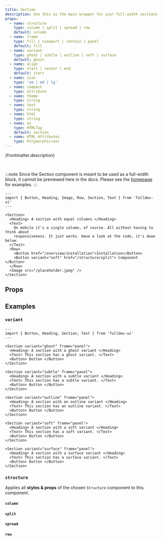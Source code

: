 ```yaml
---
title: Section
description: Use this as the main wrapper for your full-width sections.
props:
  - name: structure
    type: column | split | spread | row
    default: column
  - name: frame
    type: fill | viewport | contain | panel
    default: fill
  - name: variant
    type: ghost | subtle | outline | soft | surface
    default: ghost
  - name: align
    type: start | center | end
    default: start
  - name: size
    type: 'sm | md | lg'
  - name: compact
    type: attribute
  - name: theme
    type: string
  - name: text
    type: string
  - name: html
    type: string
  - name: as
    type: HTMLTag
    default: section
  - name: HTML Attributes
    type: Polymorphic<as>
---
```



{frontmatter.description}

<br />

:::note
Since the Section component is meant to be used as a full-width block, it cannot be previewed here in the docs. Please see the [homepage](/) for examples.
:::

```astro live
---
import { Button, Heading, Image, Row, Section, Text } from 'fulldev-ui'
---

<Section>
  <Heading> A section with equal columns </Heading>
  <Text>
    On mobile it's a single column, of course. All without having to think about
    responsiveness. It just works. Have a look at the code, it's down below.
  </Text>
  <Row>
    <Button href="/overview/installation">Installation</Button>
    <Button variant="soft" href="/structure/split"> Component </Button>
  </Row>
  <Image src="/placeholder.jpeg" />
</Section>
```

## Props

<PropsTable props={frontmatter.props} />

## Examples

### `variant`

<VariantProp />

```astro live
---
import { Button, Heading, Section, Text } from 'fulldev-ui'
---

<Section variant="ghost" frame="panel">
  <Heading> A section with a ghost variant </Heading>
  <Text> This section has a ghost variant. </Text>
  <Button> Button </Button>
</Section>

<Section variant="subtle" frame="panel">
  <Heading> A section with a subtle variant </Heading>
  <Text> This section has a subtle variant. </Text>
  <Button> Button </Button>
</Section>

<Section variant="outline" frame="panel">
  <Heading> A section with an outline variant </Heading>
  <Text> This section has an outline variant. </Text>
  <Button> Button </Button>
</Section>

<Section variant="soft" frame="panel">
  <Heading> A section with a soft variant </Heading>
  <Text> This section has a soft variant. </Text>
  <Button> Button </Button>
</Section>

<Section variant="surface" frame="panel">
  <Heading> A section with a surface variant </Heading>
  <Text> This section has a surface variant. </Text>
  <Button> Button </Button>
</Section>
```

### `structure`

Applies all **styles & props** of the chosen `Structure` component to this component.

#### `column`

<ColumnProp />

#### `split`

<SplitProp />

#### `spread`

<SpreadProp />

#### `row`

<RowProp />
